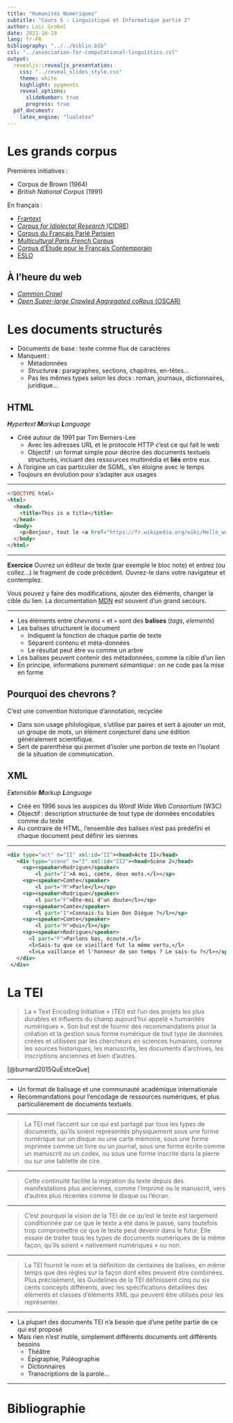 ```yaml
---
title: "Humanités Numériques"
subtitle: "Cours 5 : Linguistique et Informatique partie 2"
author: Loïc Grobol
date: 2021-10-19
lang: fr-FR
bibliography: "../../biblio.bib"
csl: "../association-for-computational-linguistics.csl"
output:
  revealjs::revealjs_presentation:
    css: "../reveal_slides_style.css"
    theme: white
    highlight: pygments
    reveal_options:
      slideNumber: true
      progress: true
  pdf_document:
    latex_engine: "lualatex"
---
```


[comment]: <> "LTeX: language=fr"

# Les grands corpus

Premières initiatives :

- Corpus de Brown (1964)
- *British National Corpus* (1991)

En français :

- [Frantext](https://www.frantext.fr/)
- [*Corpus for Idiolectal Research* (CIDRE)](https://www.ortolang.fr/market/corpora/cidre)
- [Corpus du Français Parlé Parisien](http://cfpp2000.univ-paris3.fr/Corpus.html)
- [*Multicultural Paris French* Corpus](https://mpfvitrine.modyco.fr)
- [Corpus d'Étude pour le Français Contemporain](https://repository.ortolang.fr/api/content/cefc-orfeo/11/documentation/site-orfeo/index.html)
- [ESLO](http://eslo.huma-num.fr)

## À l'heure du web

- [*Common Crawl*](https://commoncrawl.org/)
- [*Open Super-large Crawled Aggregated coRpus* (OSCAR)](https://oscar-corpus.com/)

# Les documents structurés

- Documents de base : texte comme flux de caractères
- Manquent :
  - Métadonnées
  - *Structure**s*** : paragraphes, sections, chapitres, en-têtes…
  - Pas les mêmes types selon les docs : roman, journaux, dictionnaires, juridique…

## HTML

_**H**yper**t**ext **M**arkup **L**anguage_

- Créé autour de 1991 par Tim Berners-Lee
  - Avec les adresses URL et le protocole HTTP c'est ce qui fait le web
  - Objectif : un format simple pour décrire des documents textuels structurés, incluant des ressources multimédia et **liés** entre eux.
- À l'origine un cas particulier de SGML, s'en éloigne avec le temps
- Toujours en évolution pour s'adapter aux usages

---

```html
<!DOCTYPE html>
<html>
  <head>
    <title>This is a title</title>
  </head>
  <body>
    <p>Bonjour, tout le <a href="https://fr.wikipedia.org/wiki/Hello_world">monde</a></p>
  </body>
</html>
```

---

**Exercice** Ouvrez un éditeur de texte (par exemple le bloc note) et entrez (ou collez…) le
fragment de code précédent. Ouvrez-le dans votre navigateur et contemplez.

Vous pouvez y faire des modifications, ajouter des éléments, changer la cible du lien. La
documentation [MDN](https://developer.mozilla.org/fr/docs/Web/HTML) est souvent d'un grand secours.

---

- Les éléments entre *chevrons* `<` et `>` sont des **balises** (*tags*, *elements*)
- Les balises structurent le document
  - Indiquent la fonction de chaque partie de texte
  - Séparent contenu et méta-données
  - Le résultat peut être vu comme un arbre
- Les balises peuvent contenir des métadonnées, comme la cible d'un lien
- En principe, informations purement *sémantique* : on ne code pas la mise en forme

## Pourquoi des chevrons ?

C'est une convention historique d'annotation, recyclée

- Dans son usage philologique, s’utilise par paires et sert à ajouter un mot, un groupe
  de mots, un élément conjecturel dans une édition généralement scientifique.
- Sert de parenthèse qui permet d’isoler une portion de texte en l’isolant de la
  situation de communication.

## XML

_E**x**tensible **M**arkup **L**anguage_

- Créé en 1996 sous les auspices du *Wordl Wide Web Consortium* (W3C)
- Objectif : description structurée de tout type de données encodables comme du texte
- Au contraire de HTML, l'ensemble des balises n'est pas prédéfini et chaque document peut définir
  les siennes

---

```xml
<div type="act" n="II" xml:id="II"><head>Acte II</head>
   <div type="scene" n="2" xml:id="II2"><head>Scène 2</head>
     <sp><speaker>Rodrigue</speaker>
         <l part="I">À moi, comte, deux mots.</l></sp>
     <sp><speaker>Comte</speaker>
         <l part="M">Parle</l></sp>
     <sp><speaker>Rodrique</speaker>
         <l part="F">Ôte-moi d'un doute</l></sp>
     <sp><speaker>Comte</speaker>
         <l part="I">Connais-tu bien Don Diègue ?</l></sp>
     <sp><speaker>Comte</speaker>
         <l part="M">Oui</l></sp>
     <sp><speaker>Rodrigue</speaker>
       <l part="F">Parlons bas, écoute.</l>
       <l>Sais-tu que ce vieillard fut la même vertu,</l>
       <l>La vaillance et l'honneur de son temps ? Le sais-tu ?</l></sp>
   </div>
 </div>
```

# La TEI

> La « Text Encoding Initiative » (TEI) est l’un des projets les plus durables et influents du champ
> aujourd’hui appelé « humanités numériques ». Son but est de fournir des recommandations pour la
> création et la gestion sous forme numérique de tout type de données créées et utilisées par les
> chercheurs en sciences humaines, comme les sources historiques, les manuscrits, les documents
> d’archives, les inscriptions anciennes et bien d’autres.

[@burnard2015QuEstceQue]

---

- Un format de balisage et une communauté académique internationale
- Recommandations pour l’encodage de ressources numériques, et plus particulièrement de documents
  textuels.

---

> La TEI met l’accent sur ce qui est partagé par tous les types de documents, qu’ils
> soient représentés physiquement sous une forme numérique sur un disque ou une
> carte mémoire, sous une forme imprimée comme un livre ou un journal, sous une
> forme écrite comme un manuscrit ou un codex, ou sous une forme inscrite dans la
> pierre ou sur une tablette de cire.

---

> Cette continuité facilite la migration du texte depuis des manifestations plus
> anciennes, comme l’imprimé ou le manuscrit, vers d’autres plus récentes comme le
> disque ou l’écran.

---

> C’est pourquoi la vision de la TEI de ce qu’est le texte est largement conditionnée par
> ce que le texte a été dans le passé, sans toutefois trop compromettre ce que le texte
> peut devenir dans le futur. Elle essaie de traiter tous les types de documents
> numériques de la même façon, qu’ils soient « nativement numériques » ou non.

---

> La TEI fournit le nom et la définition de centaines de balises, en même temps que des règles sur
> la façon dont elles peuvent être combinées. Plus précisément, les Guidelines de la TEI définissent
> cinq ou six cents concepts différents, avec les spécifications détaillées des éléments et classes
> d’éléments XML qui peuvent être utilisés pour les représenter.

---

- La plupart des documents TEI n’a besoin que d’une petite partie de ce qui est proposé
- Mais rien n'est inutile, simplement différents documents ont différents besoins
  - Théâtre
  - Épigraphie, Paléographie
  - Dictionnaires
  - Transcriptions de la parole…

---

# Bibliographie

::: {#refs}
:::
